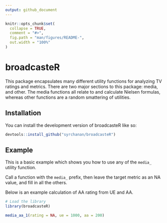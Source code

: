 ```yaml
---
output: github_document
---
```


<!-- README.md is generated from README.Rmd. Please edit that file -->

```r
knitr::opts_chunk$set(
  collapse = TRUE,
  comment = "#>",
  fig.path = "man/figures/README-",
  out.width = "100%"
)
```

# broadcasteR

<!-- badges: start -->
<!-- badges: end -->

This package encapsulates many different utility functions for analyzing TV ratings and metrics. There are two major sections to this package: media, and other. The media functions all relate to and calculate Nielsen formulas, whereas other functions are a random smattering of utilities.

## Installation

You can install the development version of broadcasteR like so:

``` r

devtools::install_github("syrchanan/broadcasteR")

```

## Example

This is a basic example which shows you how to use any of the `media_` utility function.

Call a function with the `media_` prefix, then leave the target metric as an NA value, and fill in all the others.

Below is an example calculation of AA rating from UE and AA.

```r

# Load the library
library(broadcasteR)

media_aa_1(rating = NA, ue = 1000, aa = 200)

```
